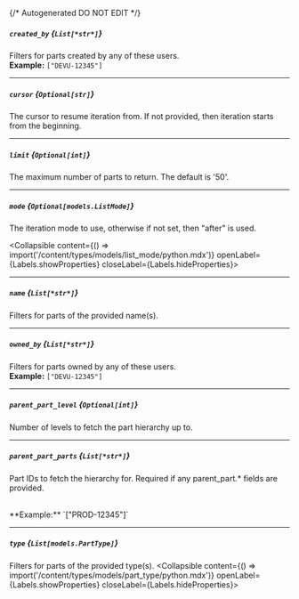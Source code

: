 {/* Autogenerated DO NOT EDIT  */}

##### `created_by` *{`List[*str*]`}*
Filters for parts created by any of these users.
<br/>
**Example:** `["DEVU-12345"]`

---
##### `cursor` *{`Optional[str]`}*
The cursor to resume iteration from. If not provided, then iteration
starts from the beginning.


---
##### `limit` *{`Optional[int]`}*
The maximum number of parts to return. The default is '50'.


---
##### `mode` *{`Optional[models.ListMode]`}*
The iteration mode to use, otherwise if not set, then "after" is
used.

<Collapsible content={() => import('/content/types/models/list_mode/python.mdx')} openLabel={Labels.showProperties} closeLabel={Labels.hideProperties}>
</Collapsible>

---
##### `name` *{`List[*str*]`}*
Filters for parts of the provided name(s).

---
##### `owned_by` *{`List[*str*]`}*
Filters for parts owned by any of these users.
<br/>
**Example:** `["DEVU-12345"]`

---
##### `parent_part_level` *{`Optional[int]`}*
Number of levels to fetch the part hierarchy up to.

---
##### `parent_part_parts` *{`List[*str*]`}*
Part IDs to fetch the hierarchy for. Required if any parent_part.\*
fields are provided.

<br/>
**Example:** `["PROD-12345"]`

---
##### `type` *{`List[models.PartType]`}*
Filters for parts of the provided type(s).
<Collapsible content={() => import('/content/types/models/part_type/python.mdx')} openLabel={Labels.showProperties} closeLabel={Labels.hideProperties}>
</Collapsible>


